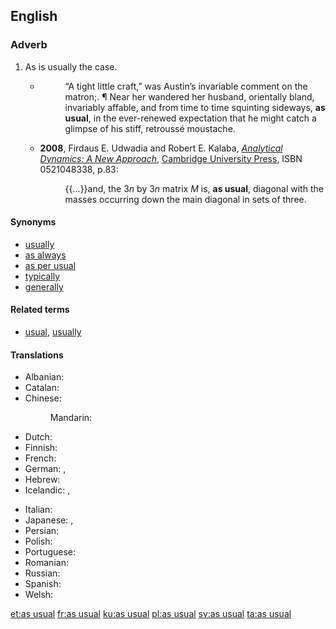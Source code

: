 ==English==

===Adverb===
{{head|en|adverb|head=[[as]] [[usual]]}}

# As is usually the case.
#* {{RQ:Chmbrs YngrSt|IX}}
#*: “A tight little craft,” was Austin’s invariable comment on the matron;{{nb...}}. &para; Near her wandered her husband, orientally bland, invariably affable, and from time to time squinting sideways, '''as usual''', in the ever-renewed expectation that he might catch a glimpse of his stiff, retroussé moustache.
#* '''2008''', Firdaus E. Udwadia and Robert E. Kalaba, ''[http://books.google.com/books?id=Z-QDk1AqCK0C Analytical Dynamics: A New Approach]'', [[w:Cambridge University Press|Cambridge University Press]], ISBN 0521048338, p.83:
#*: {{...}}and, the 3<var>n</var> by 3<var>n</var> matrix <var>M</var> is, '''as usual''', diagonal <!-- [sic] no comma here --> with the masses occurring down the main diagonal in sets of three{{nb...}}.

====Synonyms====
* [[usually]]
* [[as always]]
* [[as per usual]]
* [[typically]]
* [[generally]]

====Related terms====
* [[usual]], [[usually]]

====Translations====
{{trans-top|as is usually the case}}
* Albanian: {{t|sq|si zakonisht}}
* Catalan: {{t|ca|com de costum}}
* Chinese:
*: Mandarin: {{t+|cmn|照常|tr=zhàocháng|sc=Hani}}
* Dutch: {{t|nl|zoals gewoonlijk}}
* Finnish: {{t|fi|kuten tavallista}}
* French: {{t+|fr|comme d'habitude}}
* German: {{t|de|wie üblich}}, {{t|de|wie gewöhnlich}}
* Hebrew: {{t|he|כרגיל|tr=karagil}}
* Icelandic: {{t|is|að venju}}, {{t+|is|eins og vant er}}
{{trans-mid}}
* Italian: {{t|it|come al solito}}
* Japanese: {{t|ja|いつものように|tr=itsumo no yō ni|sc=Jpan}}, {{t|ja|平常通り|tr=へいじょうどおり, heijōdōri|sc=Jpan}}
* Persian: {{t|fa|طبق معمول|tr=tebq-e ma'mul}}
* Polish: {{t|pl|jak zwykle}}
* Portuguese: {{t|pt|como de costume}}
* Romanian: {{t|ro|ca de obicei}}
* Russian: {{t|ru|как обы́чно}}
* Spanish: {{t|es|como de costumbre}}
* Welsh: {{t|cy|fel arfer}}
{{trans-bottom}}

[[et:as usual]]
[[fr:as usual]]
[[ku:as usual]]
[[pl:as usual]]
[[sv:as usual]]
[[ta:as usual]]